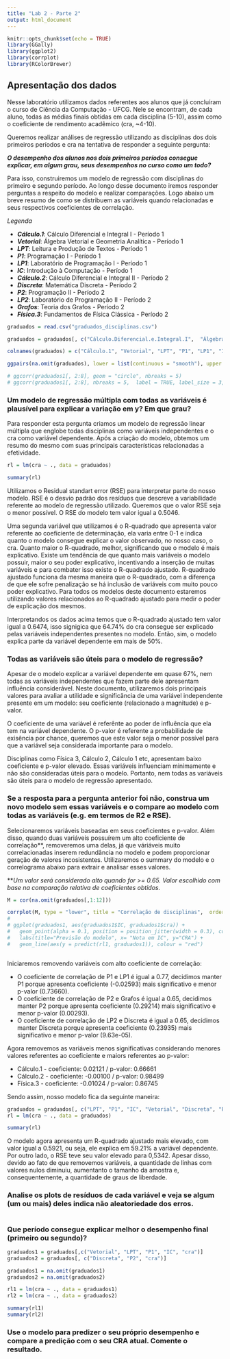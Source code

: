 ```yaml
---
title: "Lab 2 - Parte 2"
output: html_document
---
```


```r
knitr::opts_chunk$set(echo = TRUE)
library(GGally)
library(ggplot2)
library(corrplot)
library(RColorBrewer)

```
## Apresentação dos dados

Nesse laboratório utilizamos dados referentes aos alunos que já concluíram o curso de Ciência da Computação - UFCG. Nele se encontram, de cada aluno, todas as médias finais obtidas em cada disciplina (5-10), assim como o coeficiente de rendimento acadêmico (cra, ~4-10).

Queremos realizar análises de regressão utilizando as disciplinas dos dois primeiros períodos e cra na tentativa de responder a seguinte pergunta:

  ***O desempenho dos alunos nos dois primeiros períodos consegue explicar, em algum grau, seus desempenhos no curso como um todo?***


Para isso, construiremos um modelo de regressão com disciplinas do primeiro e segundo período. Ao longo desse documento iremos responder perguntas a respeito do modelo e realizar comparações. Logo abaixo um breve resumo de como se distribuem as variáveis quando relacionadas e seus respectivos coeficientes de correlação.

*Legenda*

* ***Cálculo.1***: Cálculo Diferencial e Integral I - Período 1
* ***Vetorial***: Álgebra Vetorial e Geometria Analítica - Período 1
* ***LPT***: Leitura e Produção de Textos - Período 1
* ***P1***: Programação I - Período 1
* ***LP1***: Laboratório de Programação I - Período 1
* ***IC***: Introdução à Computação - Período 1
* ***Cálculo.2***: Cálculo Diferencial e Integral II - Período 2
* ***Discreta***: Matemática Discreta - Período 2
* ***P2***: Programação II - Período 2
* ***LP2***: Laboratório de Programação II - Período 2
* ***Grafos***: Teoria dos Grafos - Período 2
* ***Física.3***: Fundamentos de Física Clássica - Período 2


```r
graduados = read.csv("graduados_disciplinas.csv")

graduados = graduados[, c("Cálculo.Diferencial.e.Integral.I",  "Álgebra.Vetorial.e.Geometria.Analítica", "Leitura.e.Produção.de.Textos", "Programação.I", "Laboratório.de.Programação.I", "Introdução.à.Computação", "Cálculo.Diferencial.e.Integral.II", "Matemática.Discreta", "Programação.II", "Laboratório.de.Programação.II", "Teoria.dos.Grafos", "Fundamentos.de.Física.Clássica", "cra")]

colnames(graduados) = c("Cálculo.1", "Vetorial", "LPT", "P1", "LP1", "IC", "Cálculo.2", "Discreta", "P2", "LP2", "Grafos", "Física.3", "cra")

ggpairs(na.omit(graduados), lower = list(continuous = "smooth"), upper = list(continuous = wrap("cor", size = 10)))
```

```r
# ggcorr(graduados1[, 2:8], geom = "circle", nbreaks = 5)
# ggcorr(graduados1[, 2:8], nbreaks = 5,  label = TRUE, label_size = 3, label_round = 2, label_alpha = TRUE)

```
### Um modelo de regressão múltipla com todas as variáveis é plausível para explicar a variação em y? Em que grau?

Para responder esta pergunta criamos um modelo de regressão linear múltipla que englobe todas disciplinas como variáveis independentes e o cra como variável dependente. Após a criação do modelo, obtemos um resumo do mesmo com suas principais características relacionadas a efetividade.

```r
rl = lm(cra ~ ., data = graduados)

summary(rl)
```

Utilizamos o Residual standart error (RSE) para interpretar parte do nosso modelo. RSE é o desvio padrão dos resíduos que descreve a variabilidade referente ao modelo de regressão utilizado. Queremos que o valor RSE seja o menor possível. O RSE do modelo tem valor igual a 0.5046.

Uma segunda variável que utilizamos é o R-quadrado que apresenta valor referente ao coeficiente de determinação, ela varia entre 0-1 e indica quanto o modelo consegue explicar o valor observado, no nosso caso, o cra. Quanto maior o R-quadrado, melhor, significando que o modelo é mais explicativo. Existe um tendência de que quanto mais variáveis o modelo possuir, maior o seu poder explicativo, incentivando a inserção de muitas variáveis e para combater isso existe o R-quadrado ajustado. R-quadrado ajustado funciona da mesma maneira que o R-quadrado, com a diferença de que ele sofre penalização se há inclusão de variáveis com muito pouco poder explicativo. Para todos os modelos deste documento estaremos utilizando valores relacionados ao R-quadrado ajustado para medir o poder de explicação dos mesmos.

Interpretandos os dados acima temos que o R-quadrado ajustado tem valor igual a 0.6474, isso signigica que 64.74% do cra consegue ser explicado pelas variáveis independentes presentes no modelo. Então, sim, o modelo explica parte da variável dependente em mais de 50%.

### Todas as variáveis são úteis para o modelo de regressão?

Apesar de o modelo explicar a variável dependente em quase 67%, nem todas as variáveis independentes que fazem parte dele apresentam influência considerável. Neste documento, utilizaremos dois principais valores para avaliar a utilidade e significância de uma variável independente presente em um modelo: seu coeficiente (relacionado a magnitude) e p-valor.

O coeficiente de uma variável é referênte ao poder de influência que ela tem na variável dependente. O p-valor é referente a probabilidade de exisência por chance, queremos que este valor seja o menor possível para que a variável seja considerada importante para o modelo. 

Disciplinas como Física 3, Cálculo 2, Cálculo 1 etc, apresentam baixo coeficiente e p-valor elevado. Essas variáveis influenciam minimamente e não são consideradas úteis para o modelo. Portanto, nem todas as variáveis são úteis para o modelo de regressão apresentado.

### Se a resposta para a pergunta anterior foi não, construa um novo modelo sem essas variáveis e o compare ao modelo com todas as variáveis (e.g. em termos de R2 e RSE).

Selecionaremos variáveis baseadas em seus coeficientes e p-valor. Além disso, quando duas variáveis possuírem um alto coeficiente de correlação**, removeremos uma delas, já que váriáveis muito correlacionadas inserem redundância no modelo e podem proporcionar geração de valores incosistentes. Utilizaremos o summary do modelo e o correlograma abaixo para extrair e analisar esses valores.

***Um valor será considerado alto quando for >= 0.65. Valor escolhido com base na comparação relativa de coeficientes obtidos.*

```r
M = cor(na.omit(graduados[,1:12]))

corrplot(M, type = "lower", title = "Correlação de disciplinas",  order="hclust", col=brewer.pal(n=7, name="PuOr"), addCoef.col = "black", tl.col="black", tl.srt=45, mar=c(0,0,1,0) )
# 
# ggplot(graduados1, aes(graduados1$IC, graduados1$cra)) +  
#   geom_point(alpha = 0.1, position = position_jitter(width = 0.3), color="purple4") + 
#   labs(title="Previsão do modelo", x= "Nota em IC", y="CRA") +  
#   geom_line(aes(y = predict(rl1, graduados1)), colour = "red")



```

Iniciaremos removendo variáveis com alto coeficiente de correlação:

* O coeficiente de correlação de P1 e LP1 é igual a 0.77, decidimos manter P1 porque apresenta coeficiente (-0.02593) mais significativo e menor p-valor (0.73660).
* O coeficiente de correlação de P2 e Grafos é igual a 0.65, decidimos manter P2 porque apresenta coeficiente (0.29214) mais significativo e menor p-valor (0.00293).
* O coeficiente de correlação de LP2 e Discreta é igual a 0.65, decidimos manter Discreta porque apresenta coeficiente (0.23935) mais significativo e menor p-valor (9.63e-05).

Agora removemos as variáveis menos significativas considerando menores valores referentes ao coeficiente e maiors referentes ao p-valor:

* Cálculo.1 - coeficiente: 0.02121 / p-valor: 0.66661
* Cálculo.2 - coeficiente: -0.00100 / p-valor: 0.98499
* Física.3 - coeficiente: -0.01024 / p-valor: 0.86745

Sendo assim, nosso modelo fica da seguinte maneira:

```r
graduados = graduados[, c("LPT", "P1", "IC", "Vetorial", "Discreta", "P2", "cra")]
rl = lm(cra ~ ., data = graduados)

summary(rl)
```

O modelo agora apresenta um R-quadrado ajustado mais elevado, com valor igual a 0.5921, ou seja, ele explica em 59.21% a variável dependente. Por outro lado, o RSE teve seu valor elevado para 0,5342. Apesar disso, devido ao fato de que removemos variáveis, a quantidade de linhas com valores nulos diminuiu, aumentanto o tamanho da amostra e, consequentemente, a quantidade de graus de liberdade. 

### Analise os plots de resíduos de cada variável e veja se algum (um ou mais) deles indica não aleatoriedade dos erros.

```r

```
### Que período consegue explicar melhor o desempenho final (primeiro ou segundo)?

```r
graduados1 = graduados[,c("Vetorial", "LPT", "P1", "IC", "cra")]
graduados2 = graduados[, c("Discreta", "P2", "cra")]

graduados1 = na.omit(graduados1)
graduados2 = na.omit(graduados2)

rl1 = lm(cra ~ ., data = graduados1)
rl2 = lm(cra ~ ., data = graduados2)

summary(rl1)
summary(rl2)
```

### Use o modelo para predizer o seu próprio desempenho e compare a predição com o seu CRA atual. Comente o resultado.